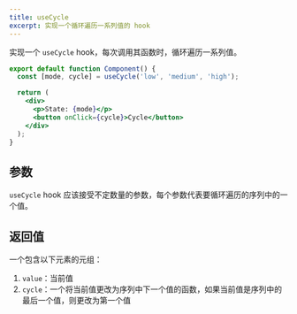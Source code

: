 ```yaml
---
title: useCycle
excerpt: 实现一个循环遍历一系列值的 hook
---
```


实现一个 `useCycle` hook，每次调用其函数时，循环遍历一系列值。

```jsx
export default function Component() {
  const [mode, cycle] = useCycle('low', 'medium', 'high');

  return (
    <div>
      <p>State: {mode}</p>
      <button onClick={cycle}>Cycle</button>
    </div>
  );
}
```

## 参数

`useCycle` hook 应该接受不定数量的参数，每个参数代表要循环遍历的序列中的一个值。

## 返回值

一个包含以下元素的元组：

1. `value`：当前值
2. `cycle`：一个将当前值更改为序列中下一个值的函数，如果当前值是序列中的最后一个值，则更改为第一个值

